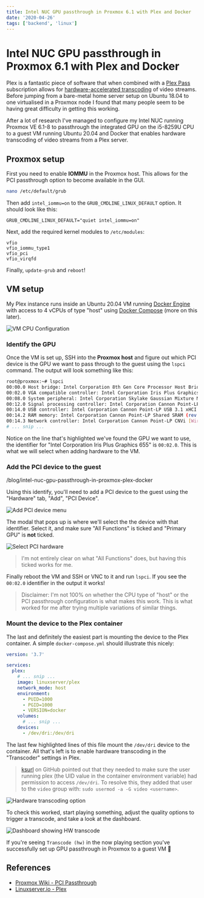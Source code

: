 ```yaml
---
title: Intel NUC GPU passthrough in Proxmox 6.1 with Plex and Docker
date: '2020-04-26'
tags: ['backend', 'linux']
---
```


# Intel NUC GPU passthrough in Proxmox 6.1 with Plex and Docker

Plex is a fantastic piece of software that when combined with a [Plex Pass](https://www.plex.tv/plex-pass/)
subscription allows for [hardware-accelerated transcoding](https://support.plex.tv/articles/115002178853-using-hardware-accelerated-streaming/)
of video streams. Before jumping from a bare-metal home server setup on Ubuntu
18.04 to one virtualised in a Proxmox node I found that many people seem to be
having great difficulty in getting this working.

After a lot of research I've managed to configure my Intel NUC running Proxmox
VE 6.1-8 to passthrough the integrated GPU on the i5-8259U CPU to a guest VM
running Ubuntu 20.04 and Docker that enables hardware transcoding of video
streams from a Plex server.

## Proxmox setup

First you need to enable **IOMMU** in the Proxmox host. This allows for the PCI
passthrough option to become available in the GUI.

```bash
nano /etc/default/grub
```

Then add `intel_iommu=on` to the `GRUB_CMDLINE_LINUX_DEFAULT` option. It should
look like this:

```text
GRUB_CMDLINE_LINUX_DEFAULT="quiet intel_iommu=on"
```

Next, add the required kernel modules to `/etc/modules`:

```text
vfio
vfio_iommu_type1
vfio_pci
vfio_virqfd
```

Finally, `update-grub` and `reboot`!

## VM setup

My Plex instance runs inside an Ubuntu 20.04 VM running [Docker Engine](https://docs.docker.com/engine/install/ubuntu/)
with access to 4 vCPUs of type "host" using [Docker Compose](https://docs.docker.com/compose/) (more on this later).

<Image
  alt="VM CPU Configuration"
  height={273}
  src="/images/blog/intel-nuc-gpu-passthrough-in-proxmox-plex-docker/host-cpus.png"
  width={927}
/>

### Identify the GPU

Once the VM is set up, SSH into the **Proxmox host** and figure out which PCI
device is the GPU we want to pass through to the guest using the `lspci`
command. The output will look something like this:

```bash {3}
root@proxmox:~# lspci
00:00.0 Host bridge: Intel Corporation 8th Gen Core Processor Host Bridge/DRAM Registers (rev 08)
00:02.0 VGA compatible controller: Intel Corporation Iris Plus Graphics 655 (rev 01)
00:08.0 System peripheral: Intel Corporation Skylake Gaussian Mixture Model
00:12.0 Signal processing controller: Intel Corporation Cannon Point-LP Thermal Controller (rev 30)
00:14.0 USB controller: Intel Corporation Cannon Point-LP USB 3.1 xHCI Controller (rev 30)
00:14.2 RAM memory: Intel Corporation Cannon Point-LP Shared SRAM (rev 30)
00:14.3 Network controller: Intel Corporation Cannon Point-LP CNVi [Wireless-AC] (rev 30)
# ... snip ...
```

Notice on the line that's highlighted we've found the GPU we want to use, the
identifier for "Intel Corporation Iris Plus Graphics 655" is `00:02.0`.
This is what we will select when adding hardware to the VM.

### Add the PCI device to the guest

/blog/intel-nuc-gpu-passthrough-in-proxmox-plex-docker

Using this identify, you'll need to add a PCI device to the guest using the
"Hardware" tab, "Add", "PCI Device".

<Image
  alt="Add PCI device menu"
  height={289}
  src="/images/blog/intel-nuc-gpu-passthrough-in-proxmox-plex-docker/add-pci-hardware.png"
  width={1024}
/>

The modal that pops up is where we'll select the the device with that
identifier.  Select it, and make sure "All Functions" is ticked and "Primary
GPU" is **not** ticked.

<Image
  alt="Select PCI hardware"
  height={359}
  src="/images/blog/intel-nuc-gpu-passthrough-in-proxmox-plex-docker/select-pci-hardware.png"
  width={923}
/>

> I'm not entirely clear on what "All Functions" does, but having this ticked
> works for me.

Finally reboot the VM and SSH or VNC to it and run `lspci`. If you see the
`00:02.0` identifier in the output it works!

> Disclaimer: I'm not 100% on whether the CPU type of "host" or the PCI
> passthrough configuration is what makes this work. This is what worked for me
> after trying multiple variations of similar things.

### Mount the device to the Plex container

The last and definitely the easiest part is mounting the device to the Plex
container. A simple `docker-compose.yml` should illustrate this nicely:

```yml:docker-compose.yml {14-15}
version: '3.7'

services:
  plex:
    # ... snip ...
    image: linuxserver/plex
    network_mode: host
    environment:
      - PUID=1000
      - PGID=1000
      - VERSION=docker
    volumes:
      # ... snip ...
    devices:
      - /dev/dri:/dev/dri
```

The last few highlighted lines of this file mount the `/dev/dri` device to the
container. All that's left is to enable hardware transcoding in the "Transcoder"
settings in Plex.

> [ksurl](https://github.com/ksurl) on GitHub pointed out that they needed to
make sure the user running plex (the UID value in the container environment
variable) had permission to access `/dev/dri`.
> To resolve this, they
added that user to the `video` group with: `sudo usermod -a -G video <username>`.

<Image
  alt="Hardware transcoding option"
  height={379}
  src="/images/blog/intel-nuc-gpu-passthrough-in-proxmox-plex-docker/enable-hw-transcode.png"
  width={1116}
/>

To check this worked, start playing something, adjust the quality options to
trigger a transcode, and take a look at the dashboard.

<Image
  alt="Dashboard showing HW transcode"
  height={658}
  src="/images/blog/intel-nuc-gpu-passthrough-in-proxmox-plex-docker/transcode-sample.png"
  width={1141}
/>

If you're seeing `Transcode (hw)` in the now playing section you've successfully
set up GPU passthrough in Proxmox to a guest VM 🎉

## References

* [Proxmox Wiki - PCI Passthrough](https://pve.proxmox.com/wiki/Pci_passthrough#Enable_the_IOMMU)
* [Linuxserver.io - Plex](https://docs.linuxserver.io/images/docker-plex)
